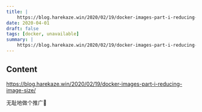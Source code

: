```yaml
---
title: |
    https://blog.harekaze.win/2020/02/19/docker-images-part-i-reducing-image-size/
date: 2020-04-01
draft: false
tags: [docker, unavailable]
summary: |
    https://blog.harekaze.win/2020/02/19/docker-images-part-i-reducing-image-size/
---
```


## Content

https://blog.harekaze.win/2020/02/19/docker-images-part-i-reducing-image-size/

无耻地做个推广🙊
